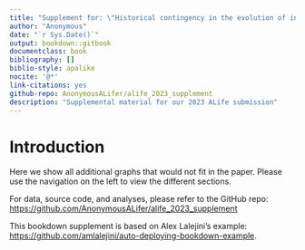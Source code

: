 ```yaml
---
title: "Supplement for: \"Historical contingency in the evolution of intelligence: Potentiating mutations facilitate the evolution of associative learning in digital organisms\""
author: "Anonymous"
date: "`r Sys.Date()`"
output: bookdown::gitbook
documentclass: book
bibliography: []
biblio-style: apalike
nocite: '@*'
link-citations: yes
github-repo: AnonymousALifer/alife_2023_supplement
description: "Supplemental material for our 2023 ALife submission"
---
```


# Introduction

Here we show all additional graphs that would not fit in the paper.
Please use the navigation on the left to view the different sections.

For data, source code, and analyses, please refer to the GitHub repo: <https://github.com/AnonymousALifer/alife_2023_supplement>

This bookdown supplement is based on Alex Lalejini's example: <https://github.com/amlalejini/auto-deploying-bookdown-example>.
